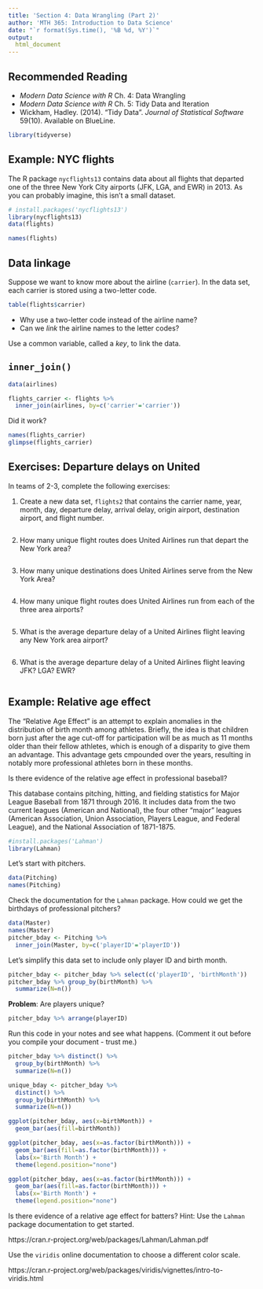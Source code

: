 ```yaml
---
title: 'Section 4: Data Wrangling (Part 2)'
author: 'MTH 365: Introduction to Data Science'
date: "`r format(Sys.time(), '%B %d, %Y')`"
output:
  html_document
---
```


## Recommended Reading

- _Modern Data Science with R_ Ch. 4: Data Wrangling
- _Modern Data Science with R_ Ch. 5: Tidy Data and Iteration
- Wickham, Hadley. (2014). "Tidy Data". _Journal of Statistical Software_ 59(10). Available on BlueLine.

```r
library(tidyverse)
```

## Example: NYC flights

The R package `nycflights13` contains data about all flights that departed one of the three New York City airports (JFK, LGA, and EWR) in 2013. As you can probably imagine, this isn't a small dataset.

```r
# install.packages('nycflights13')
library(nycflights13)
data(flights)

names(flights)
```

## Data linkage

Suppose we want to know more about the airline (`carrier`). In the data set, each carrier is stored using a two-letter code.

```r
table(flights$carrier)
```

- Why use a two-letter code instead of the airline name?
- Can we _link_ the airline names to the letter codes?

Use a common variable, called a _key_, to link the data.

## `inner_join()`

```r
data(airlines)

flights_carrier <- flights %>%
  inner_join(airlines, by=c('carrier'='carrier'))
```

Did it work?

```r
names(flights_carrier)
glimpse(flights_carrier)
```

## Exercises: Departure delays on United

In teams of 2-3, complete the following exercises:

1. Create a new data set, `flights2` that contains the carrier name, year, month, day, departure delay, arrival delay, origin airport, destination airport, and flight number.

```r

```

2. How many unique flight routes does United Airlines run that depart the New York area?

```r

```

3. How many unique destinations does United Airlines serve from the New York Area?

```r

```

4. How many unique flight routes does United Airlines run from each of the three area airports?

```r

```

5. What is the average departure delay of a United Airlines flight leaving any New York area airport?

```r

```

6. What is the average departure delay of a United Airlines flight leaving JFK? LGA? EWR?

```r

```


## Example: Relative age effect

The "Relative Age Effect" is an attempt to explain anomalies in the distribution of birth month among athletes. Briefly, the idea is that children born just after the age cut-off for participation will be as much as 11 months older than their fellow athletes, which is enough of a disparity to give them an advantage. This advantage gets cmpounded over the years, resulting in notably more professional athletes born in these months. 

Is there evidence of the relative age effect in professional baseball?

This database contains pitching, hitting, and fielding statistics for Major League Baseball from 1871 through 2016. It includes data from the two current leagues (American and National), the four other "major" leagues (American Association, Union Association, Players League, and Federal League), and the National Association of 1871-1875.

```r
#install.packages('Lahman')
library(Lahman)
```

Let's start with pitchers.

```r
data(Pitching)
names(Pitching)
```

Check the documentation for the `Lahman` package. How could we get the birthdays of professional pitchers?

```r
data(Master)
names(Master)
pitcher_bday <- Pitching %>%
  inner_join(Master, by=c('playerID'='playerID'))
```

Let's simplify this data set to include only player ID and birth month.

```r
pitcher_bday <- pitcher_bday %>% select(c('playerID', 'birthMonth'))
pitcher_bday %>% group_by(birthMonth) %>% 
  summarize(N=n())
```

__Problem__: Are players unique?

```r
pitcher_bday %>% arrange(playerID)
```

Run this code in your notes and see what happens. (Comment it out before you compile your document - trust me.)

```r
pitcher_bday %>% distinct() %>% 
  group_by(birthMonth) %>% 
  summarize(N=n())
```

```r
unique_bday <- pitcher_bday %>% 
  distinct() %>% 
  group_by(birthMonth) %>% 
  summarize(N=n())
```

```r
ggplot(pitcher_bday, aes(x=birthMonth)) + 
  geom_bar(aes(fill=birthMonth))
```

```r
ggplot(pitcher_bday, aes(x=as.factor(birthMonth))) +
  geom_bar(aes(fill=as.factor(birthMonth))) +
  labs(x='Birth Month') +
  theme(legend.position="none")
```

```r
ggplot(pitcher_bday, aes(x=as.factor(birthMonth))) +
  geom_bar(aes(fill=as.factor(birthMonth))) +
  labs(x='Birth Month') +
  theme(legend.position="none")
```

Is there evidence of a relative age effect for batters? Hint: Use the `Lahman` package documentation to get started.

https://cran.r-project.org/web/packages/Lahman/Lahman.pdf

Use the `viridis` online documentation to choose a different color scale.

https://cran.r-project.org/web/packages/viridis/vignettes/intro-to-viridis.html
